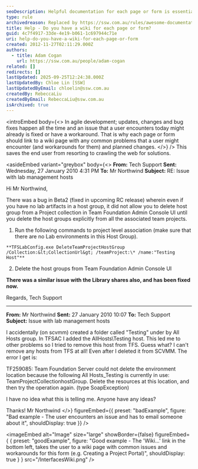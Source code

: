 ```yaml
---
seoDescription: Helpful documentation for each page or form is essential in agile development, as it allows users to quickly find solutions to common issues and planned changes. This wiki-based approach saves end-users from scouring the web for answers, making their experience more efficient and satisfying.
type: rule
archivedreason: Replaced by https://ssw.com.au/rules/awesome-documentation
title: Help - Do you have a wiki for each page or form?
guid: 4c7f4917-33de-4e19-b061-1c697944c71e
uri: help-do-you-have-a-wiki-for-each-page-or-form
created: 2012-11-27T02:11:29.000Z
authors:
  - title: Adam Cogan
    url: https://ssw.com.au/people/adam-cogan
related: []
redirects: []
lastUpdated: 2025-09-25T12:24:38.000Z
lastUpdatedBy: Chloe Lin [SSW]
lastUpdatedByEmail: chloelin@ssw.com.au
createdBy: RebeccaLiu
createdByEmail: RebeccaLiu@ssw.com.au
isArchived: true
---
```


<introEmbed
  body={<>
In agile development; updates, changes and bug fixes happen all the time and an issue that a user encounters today might already is fixed or have a workaround. That is why each page or form should link to a wiki page with any common problems that a user might encounter (and workarounds for them) and planned changes.
  </>}
/>
This saves the end user from resorting to crawling the web for solutions.

<asideEmbed
  variant="greybox"
  body={<>
    **From:** Tech Support
**Sent:** Wednesday, 27 January 2010 4:31 PM
**To:** Mr Northwind
**Subject:** RE: Issue with lab management hosts

Hi Mr Northwind,

There was a bug in Beta2 (fixed in upcoming RC release) wherein even if you have no lab artifacts in a host group, it did not allow you to delete host group from a Project collection in Team Foundation Admin Console UI until you delete the host groups explicitly from all the associated team projects.

1. Run the following commands to project level association (make sure that there are no Lab environments in this Host Group).

`**TFSLabConfig.exe DeleteTeamProjectHostGroup /Collection:&lt;CollectionUrl&gt; /teamProject:\* /name:"Testing Host"**`

2. Delete the host groups from Team Foundation Admin Console UI

**There was a similar issue with the Library shares also, and has been fixed now.**

Regards,
Tech Support

---

**From:** Mr Northwind
**Sent:** 27 January 2010 10:07
**To:** Tech Support
**Subject:** Issue with lab management hosts

I accidentally (on scvmm) created a folder called "Testing" under by All Hosts group. In TFSAC I added the AllHosts\Testing host. This led me to other problems so I tried to remove this host from TFS. Guess what? I can't remove any hosts from TFS at all! Even after I deleted it from SCVMM. The error I get is:

TF259085: Team Foundation Server could not delete the environment location because the following All Hosts_Testing is currently in use: TeamProjectCollectionhostGroup. Delete the resources at this location, and then try the operation again. (type SoapException)

I have no idea what this is telling me. Anyone have any ideas?

Thanks!
Mr Northwind
  </>}
  figureEmbed={{
    preset: "badExample",
    figure: "Bad example - The user encounters an issue and has to email someone about it",
    shouldDisplay: true
  }}
/>

<imageEmbed
  alt="Image"
  size="large"
  showBorder={false}
  figureEmbed={ {
    preset: "goodExample",
    figure: "Good example - The 'Wiki...' link in the bottom left, takes the user to a wiki page with common issues and workarounds for this form (e.g. Creating a Project Portal)",
    shouldDisplay: true
  } }
  src="/InterfacesWiki.png"
/>
